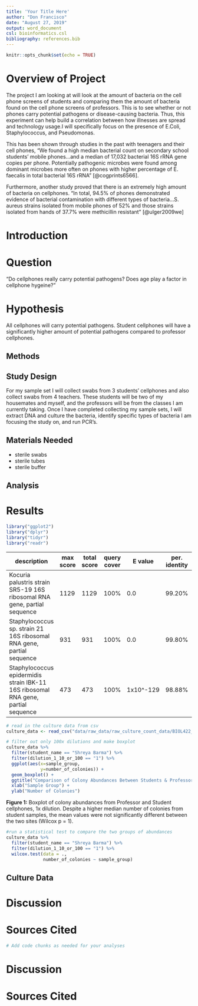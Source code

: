 ```yaml
---
title: 'Your Title Here'
author: "Don Francisco"
date: "August 27, 2019"
output: word_document
csl: bioinformatics.csl
bibliography: references.bib
---
```


```r
knitr::opts_chunk$set(echo = TRUE)
```

# Overview of Project 

The project I am looking at will look at the amount of bacteria on the cell phone screens of students and comparing them the amount of bacteria found on the cell phone screens of professors. This is to see whether or not phones carry potential pathogens or disease-causing bacteria. Thus, this experiment can help build a correlation between how illnesses are spread and technology usage.I will specifically focus on the presence of E.Coli, Staphylococcus, and Pseudomonas.

This has been shown through studies in the past with teenagers and their cell phones, "We found a high median bacterial count on secondary school students’ mobile phones...and a median of 17,032 bacterial 16S rRNA gene copies per phone. Potentially pathogenic microbes were found among dominant microbes more often on phones with higher percentage of E. faecalis in total bacterial 16S rRNA" [@cogprints6566]. 

Furthermore, another study proved that there is an extremely high amount of bacteria on cellphones. "In total, 94.5% of phones demonstrated evidence of bacterial contamination with different types of bacteria...S. aureus strains isolated from mobile phones of 52% and those strains isolated from hands of 37.7% were methicillin resistant" [@ulger2009we]

# Introduction

# Question

"Do cellphones really carry potential pathogens? Does age play a factor in cellphone hygeine?" 

# Hypothesis 

All cellphones will carry potential pathogens. Student cellphones will have a significantly higher amount of potential pathogens compared to professor cellphones. 

## Methods


## Study Design

For my sample set I will collect swabs from 3 students' cellphones and also collect swabs from 4 teachers. These students will be two of my housemates and myself, and the professors will be from the classes I am currently taking. Once I have completed collecting my sample sets, I will extract DNA and culture the bacteria, identify specific types of bacteria I am focusing the study on, and run PCR's. 

## Materials Needed 

* sterile swabs 
* sterile tubes 
* sterile buffer  

## Analysis

# Results

```r
library("ggplot2")
library("dplyr")
library("tidyr")
library("readr")
```

| description                                                                       | max score | total score | query cover | E value   | per. identity | Accession  |
|-----------------------------------------------------------------------------------|-----------|-------------|-------------|-----------|---------------|------------|
| Kocuria palustris strain SR5-19 16S ribosomal RNA gene, partial sequence          | 1129      | 1129        | 100%        | 0.0       | 99.20%        | MN421514.1 |
| Staphylococcus sp. strain 21 16S ribosomal RNA gene, partial sequence             | 931       | 931         | 100%        | 0.0       | 99.80%        | MK465362.1 |
| Staphylococcus epidermidis strain IBK-11 16S ribosomal RNA gene, partial sequence | 473       | 473         | 100%        | 1x10^-129 | 98.88%        | MN428237.1 |


```r
# read in the culture data from csv
culture_data <- read_csv("data/raw_data/raw_culture_count_data/BIOL422_culturing_data - Sheet1.csv")
```

```r
# filter out only 100x dilutions and make boxplot
culture_data %>% 
  filter(student_name == "Shreya Barma") %>%
  filter(dilution_1_10_or_100 == "1") %>% 
  ggplot(aes(x=sample_group,
             y=number_of_colonies)) +
  geom_boxplot() + 
  ggtitle("Comparison of Colony Abundances Between Students & Professors", "1x dilution") +
  xlab("Sample Group") +
  ylab("Number of Colonies")
```

**Figure 1:** Boxplot of colony abundances from Professor and Student cellphones, 1x dilution. Despite a higher median number of colonies from student samples, the mean values were not significantly different between the two sites (Wilcox p = 1). 

```r
#run a statistical test to compare the two groups of abundances 
culture_data %>% 
  filter(student_name == "Shreya Barma") %>%
  filter(dilution_1_10_or_100 == "1") %>% 
  wilcox.test(data = ., 
              number_of_colonies ~ sample_group)

```

## Culture Data

# Discussion

# Sources Cited
```r
# Add code chunks as needed for your analyses
```

# Discussion

# Sources Cited
